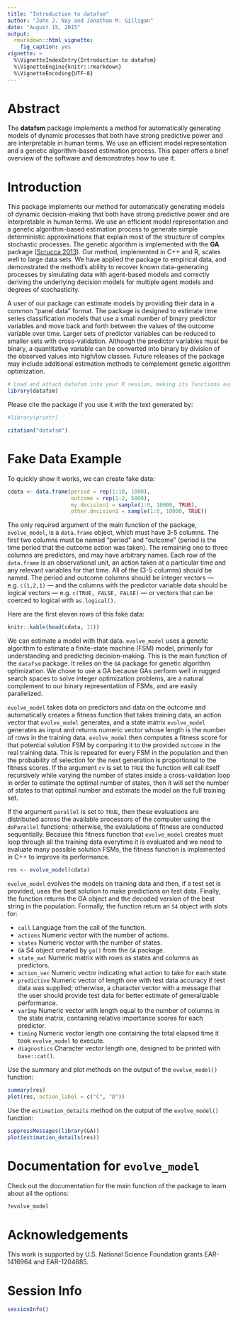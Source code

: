 ```yaml
---
title: "Introduction to datafsm"
author: "John J. Nay and Jonathan M. Gilligan"
date: "August 15, 2015"
output:
  rmarkdown::html_vignette:
    fig_caption: yes
vignette: >
  %\VignetteIndexEntry{Introduction to datafsm}
  %\VignetteEngine{knitr::rmarkdown}
  %\VignetteEncoding{UTF-8}
---
```


# Abstract

The **datafsm** package implements a method for automatically generating models of dynamic processes that both have strong predictive power and are interpretable in human terms. We use an efficient model representation and a genetic algorithm-based estimation process. This paper offers a brief overview of the software and demonstrates how to use it.


# Introduction

This package implements our method for automatically generating models of dynamic decision-making that both have strong predictive power and are interpretable in human terms. We use an efficient model representation and a genetic algorithm-based estimation process to generate simple deterministic approximations that explain most of the structure of complex stochastic processes. The genetic algorithm is implemented with the **GA** package ([Scrucca 2013](http://www.jstatsoft.org/v53/i04/)). Our method, implemented in C++ and R, scales well to large data sets. We have applied the package to empirical data, and demonstrated the method's ability to recover known data-generating processes by simulating data with agent-based models and correctly deriving the underlying decision models for multiple agent models and degrees of stochasticity.

A user of our package can estimate models by providing their data in a common "panel data" format. The package is designed to estimate time series classification models that use a small number of binary predictor variables and move back and forth between the values of the outcome variable over time. Larger sets of predictor variables can be reduced to smaller sets with cross-validation. Although the predictor variables must be binary, a quantitative variable can be converted into binary by division of the observed values into high/low classes. Future releases of the package may include additional estimation methods to complement genetic algorithm optimization.

```r
# Load and attach datafsm into your R session, making its functions available:
library(datafsm)
```

Please cite the package if you use it with the text generated by:

```r
#library(printr)
```
```r
citation("datafsm")
```

# Fake Data Example

To quickly show it works, we can create fake data:

```r
cdata <- data.frame(period = rep(1:10, 1000),
                    outcome = rep(1:2, 5000),
                    my.decision1 = sample(1:0, 10000, TRUE),
                    other.decision1 = sample(1:0, 10000, TRUE))
```

The only required argument of the main function of the package, `evolve_model`, is a `data.frame` object, which must have 3-5 columns. The first two columns must be named "period" and "outcome" (period is the time period that the outcome action was taken). The remaining one to three columns are predictors, and may have arbitrary names. Each row of the `data.frame` is an observational unit, an action taken at a particular time and any relevant variables for that time. All of the (3-5 columns) should be named. The period and outcome columns should be integer vectors --- e.g. `c(1,2,1)` --- and the columns with the predictor variable data should be logical vectors --- e.g. `c(TRUE, FALSE, FALSE)` --- or vectors that can be coerced to logical with `as.logical()`.

Here are the first eleven rows of this fake data:

```r
knitr::kable(head(cdata, 11))
```

We can estimate a model with that data. `evolve_model` uses a genetic algorithm to estimate a finite-state machine (FSM) model, primarily for understanding and predicting decision-making. This is the main function of the `datafsm` package. It relies on the `GA` package for genetic algorithm optimization. We chose to use a GA because GAs perform well in rugged search spaces to solve integer optimization problems, are a natural complement to our binary representation of FSMs, and are easily parallelized. 

`evolve_model` takes data on predictors and data on the outcome and automatically creates a fitness function that takes training data, an action vector that `evolve_model` generates, and a state matrix `evolve_model` generates as input and returns numeric vector whose length is the number of rows in the training data. `evolve_model` then computes a fitness score for that potential solution FSM by comparing it to the provided `outcome` in the real training data. This is repeated for every FSM in the population and then the probability of selection for the next generation is proportional to the fitness scores. If the argument `cv` is set to `TRUE` the function will call itself recursively while varying the number of states inside a cross-validation loop in order to estimate the optimal number of states, then it will set the number of states to that optimal number and estimate the model on the full training set.

If the argument `parallel` is set to `TRUE`, then these evaluations are distributed across the available processors of the computer using the `doParallel` functions; otherwise, the evalulations of fitness are conducted sequentially. Because this fitness function that `evolve_model` creates must loop through all the training data everytime it is evaluated and we need to evaluate many possible solution FSMs, the fitness function is implemented in C++ to improve its performance.

```r
res <- evolve_model(cdata)
```

`evolve_model` evolves the models on training data and then, if a test set is provided, uses the best solution to make predictions on test data. Finally, the function returns the GA object and the decoded version of the best string in the population. Formally, the function return an `S4` object with slots for:

* `call` Language from the call of the function.
* `actions` Numeric vector with the number of actions.
* `states` Numeric vector with the number of states.
* `GA` S4 object created by `ga()` from the `GA` package.
* `state_mat` Numeric matrix with rows as states and columns as predictors.
* `action_vec` Numeric vector indicating what action to take for each state.
* `predictive` Numeric vector of length one with test data accuracy if test data was supplied; otherwise, a character vector with a message that the user should provide test data for better estimate of generalizable performance.
* `varImp` Numeric vector with length equal to the number of columns in the state matrix, containing relative importance scores for each predictor.
* `timing` Numeric vector length one containing the total elapsed time it took `evolve_model` to execute.
* `diagnostics` Character vector length one, designed to be printed with `base::cat()`.

Use the summary and plot methods on the output of the `evolve_model()` function:

```r
summary(res)
plot(res, action_label = c("C", "D"))
```

Use the `estimation_details` method on the output of the `evolve_model()` function:

```r
suppressMessages(library(GA))
plot(estimation_details(res))
```


# Documentation for `evolve_model`

Check out the documentation for the main function of the package to learn about all the options:
```r
?evolve_model
````


# Acknowledgements

This work is supported by U.S. National Science Foundation grants EAR-1416964 and EAR-1204685.


# Session Info

```r
sessionInfo()
````


